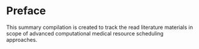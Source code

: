 # Preface {.unnumbered}

This summary compilation is created to track the read literature materials in scope of advanced computational medical resource scheduling approaches.

